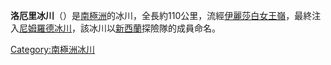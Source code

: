 {{unreferenced|time=2013-10-27T08:35:03+00:00}}
{{coord|82|35|S|163|15|E|source:GNIS|display=title}}

'''洛厄里冰川'''（{{lang-en|Lowery Glacier}}）是[[南極洲|南極洲]]的冰川，全長約110公里，流經[[伊麗莎白女王嶺|伊麗莎白女王嶺]]，最終注入[[尼姆羅德冰川|尼姆羅德冰川]]，該冰川以[[新西蘭|新西蘭]]探險隊的成員命名。

{{DEFAULTSORT:Lowery Glacier}}
[[Category:南極洲冰川|Category:南極洲冰川]]


{{ShackletonCoast-geo-stub}}
